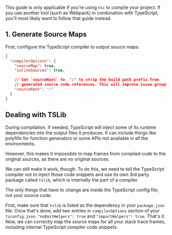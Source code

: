 <Include name="debug-id-requirement.mdx" />

<Note>

This guide is only applicable if you're using `tsc` to compile your project. If you use another tool (such as Webpack) in combination with TypeScript, you'll most likely want to follow that guide instead.

</Note>

## 1. Generate Source Maps

First, configure the TypeScript compiler to output source maps:

```json {filename:tsconfig.json}
{
  "compilerOptions": {
    "sourceMap": true,
    "inlineSources": true,

    // Set `sourceRoot` to  "/" to strip the build path prefix from
    // generated source code references. This will improve issue grouping in Sentry.
    "sourceRoot": "/"
  }
}
```

<Include name="sentry-cli-sourcemaps.mdx" />

## Dealing with TSLib

During compilation, if needed, TypeScript will inject some of its runtime dependencies into the output files it produces. It can include things like polyfills for function generators or some APIs not available in all the environments.

However, this makes it impossible to map frames from compiled code to the original sources, as there are no original sources.

We can still make it work, though. To do this, we need to tell the TypeScript compiler not to inject those code snippets and use its own 3rd party package called `tslib`, which is internally the part of a compiler.

The only things that have to change are inside the TypeScript config file, not your source code.

First, make sure that `tslib` is listed as the dependency in your `package.json` file. Once that's done, add two entries in `compilerOptions` section of your `tsconfig.json`. `"noEmitHelpers": true` and `"importHelpers": true`. That's it. Now, we can correctly map the source maps for all your stack trace frames, including internal TypeScript compiler code snippets.
